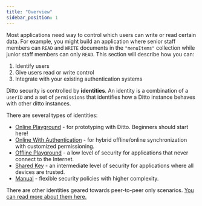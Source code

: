 ```yaml
---
title: "Overview"
sidebar_position: 1
---
```


Most applications need way to control which users can write or read certain data. For example, you might build an application where senior staff members can `READ` and `WRITE` documents in the `"menuItems"` collection while junior staff members can only `READ`. This section will describe how you can:

1. Identify users 
2. Give users read or write control 
3. Integrate with your existing authentication systems

Ditto security is controlled by __identities__. An identity is a combination of a `userID` and a set of `permissions` that identifies how a Ditto instance behaves with other ditto instances. 

There are several types of identities:

* [Online Playground](../mesh-network/online-playground) - for prototyping with Ditto. Beginners should start here!
* [Online With Authentication](../security/online-with-authentication) - for hybrid offline/online synchronization with customized permissioning.
* [Offline Playground](../mesh-network/offline-license) - a low level of security for applications that never connect to the Internet.
* [Shared Key](../security/shared-key) - an intermediate level of security for applications where all devices are trusted.
* [Manual](../how-it-works/certificate-security) - flexible security policies with higher complexity.

There are other identities geared towards peer-to-peer only scenarios. [You can read more about them here.](../mesh-network/identities)
